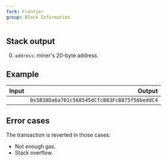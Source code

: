 ```yaml
---
fork: Frontier
group: Block Information
---
```


## Stack output

0. `address`: miner's 20-byte address.

## Example

| Input | Output |
|------:|-------:|
|  | `0x5B38Da6a701c568545dCfcB03FcB875f56beddC4` |

## Error cases

The transaction is reverted in those cases:
- Not enough gas.
- Stack overflow.
